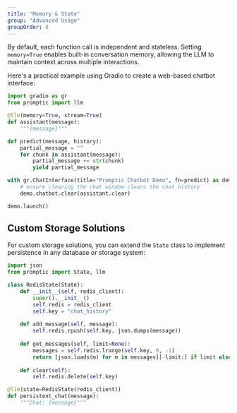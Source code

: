 ```yaml
---
title: "Memory & State"
group: "Advanced Usage"
groupOrder: 0
---
```


By default, each function call is independent and stateless. Setting `memory=True` enables built-in conversation memory, allowing the LLM to maintain context across multiple interactions.

Here's a practical example using Gradio to create a web-based chatbot interface:

```python
import gradio as gr
from promptic import llm

@llm(memory=True, stream=True)
def assistant(message):
    """{message}"""

def predict(message, history):
    partial_message = ""
    for chunk in assistant(message):
        partial_message += str(chunk)
        yield partial_message

with gr.ChatInterface(title="Promptic Chatbot Demo", fn=predict) as demo:
    # ensure clearing the chat window clears the chat history
    demo.chatbot.clear(assistant.clear)

demo.launch()
```

## Custom Storage Solutions

For custom storage solutions, you can extend the `State` class to implement persistence in any database or storage system:

```python
import json
from promptic import State, llm

class RedisState(State):
    def __init__(self, redis_client):
        super().__init__()
        self.redis = redis_client
        self.key = "chat_history"
    
    def add_message(self, message):
        self.redis.rpush(self.key, json.dumps(message))
    
    def get_messages(self, limit=None):
        messages = self.redis.lrange(self.key, 0, -1)
        return [json.loads(m) for m in messages][-limit:] if limit else messages
    
    def clear(self):
        self.redis.delete(self.key)

@llm(state=RedisState(redis_client))
def persistent_chat(message):
    """Chat: {message}"""
``` 